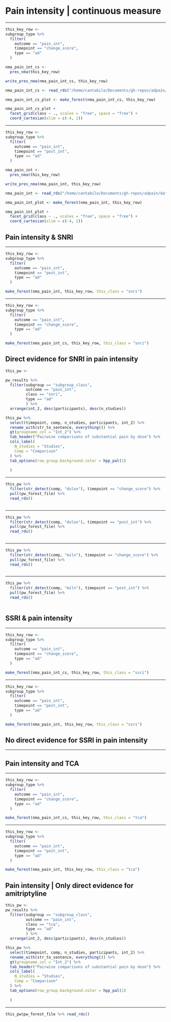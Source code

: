 # Pain intensity | continuous measure


***


```r
this_key_row <- 
subgroup_type %>% 
  filter(
    outcome == "pain_int",
    timepoint == "change_score",
    type == "ad"
  )

```


```r
nma_pain_int_cs <- 
  pres_nma(this_key_row)

write_pres_nma(nma_pain_int_cs, this_key_row)

```

```r
nma_pain_int_cs <- read_rds("/home/cantabile/Documents/gh-repos/adpain/data/pres/subgroup_type_pain_int_ad_change_score_.rds")

```

```r
nma_pain_int_cs_plot <- make_forest(nma_pain_int_cs, this_key_row) 

```


```r
nma_pain_int_cs_plot + 
  facet_grid(class ~ ., scales = "free", space = "free") +
  coord_cartesian(xlim = c(-4, 1))

```

***

```r
this_key_row <- 
subgroup_type %>% 
  filter(
    outcome == "pain_int",
    timepoint == "post_int",
    type == "ad"
  )

```


```r
nma_pain_int <- 
  pres_nma(this_key_row)

write_pres_nma(nma_pain_int, this_key_row)

```

```r
nma_pain_int <- read_rds("/home/cantabile/Documents/gh-repos/adpain/data/pres/subgroup_type_pain_int_ad_post_int_.rds")

```

```r
nma_pain_int_plot <- make_forest(nma_pain_int, this_key_row) 

```


```r
nma_pain_int_plot + 
  facet_grid(class ~ ., scales = "free", space = "free") +
  coord_cartesian(xlim = c(-4, 1))

```

## Pain intensity & SNRI

***

```r
this_key_row <- 
subgroup_type %>% 
  filter(
    outcome == "pain_int",
    timepoint == "post_int",
    type == "ad"
  )

make_forest(nma_pain_int, this_key_row, this_class = "snri")

```

***

```r
this_key_row <- 
subgroup_type %>% 
  filter(
    outcome == "pain_int",
    timepoint == "change_score",
    type == "ad"
  )

make_forest(nma_pain_int_cs, this_key_row, this_class = "snri")

```

## Direct evidence for SNRI in pain intensity

```r
this_pw <-

pw_results %>% 
  filter(subgroup == "subgroup_class",
         outcome == "pain_int",
         class == "snri",
         type == "ad"
         ) %>% 
  arrange(int_2, desc(participants), desc(n_studies)) 

this_pw %>% 
  select(timepoint, comp, n_studies, participants, int_2) %>% 
  rename_with(str_to_sentence, everything()) %>% 
  gt(groupname_col = "Int_2") %>% 
  tab_header("Pairwise comparisons of substantial pain by dose") %>% 
  cols_label(
    N_studies = "Studies",
    Comp = "Comparison"
  ) %>% 
  tab_options(row_group.background.color = hpp_pal(1)
    
  )

```

***

```r
this_pw %>% 
  filter(str_detect(comp, "dulox"), timepoint == "change_score") %>% 
  pull(pw_forest_file) %>% 
  read_rds()
  
```


***

```r
this_pw %>% 
  filter(str_detect(comp, "dulox"), timepoint == "post_int") %>% 
  pull(pw_forest_file) %>% 
  read_rds()
  
```


***

```r
this_pw %>% 
  filter(str_detect(comp, "miln"), timepoint == "change_score") %>% 
  pull(pw_forest_file) %>% 
  read_rds()
  
```


***

```r
this_pw %>% 
  filter(str_detect(comp, "miln"), timepoint == "post_int") %>% 
  pull(pw_forest_file) %>% 
  read_rds()
  
```

## SSRI & pain intensity

***

```r
this_key_row <- 
subgroup_type %>% 
  filter(
    outcome == "pain_int",
    timepoint == "change_score",
    type == "ad"
  )

make_forest(nma_pain_int_cs, this_key_row, this_class = "ssri")

```

***

```r
this_key_row <- 
subgroup_type %>% 
  filter(
    outcome == "pain_int",
    timepoint == "post_int",
    type == "ad"
  )

make_forest(nma_pain_int, this_key_row, this_class = "ssri")

```

## No direct evidence for SSRI in pain intensity

***

## Pain intensity and TCA

***

```r
this_key_row <- 
subgroup_type %>% 
  filter(
    outcome == "pain_int",
    timepoint == "change_score",
    type == "ad"
  )

make_forest(nma_pain_int_cs, this_key_row, this_class = "tca")

```

***

```r
this_key_row <- 
subgroup_type %>% 
  filter(
    outcome == "pain_int",
    timepoint == "post_int",
    type == "ad"
  )

make_forest(nma_pain_int, this_key_row, this_class = "tca")

```

## Pain intensity | Only direct evidence for amitriptyline

```r
this_pw <-
pw_results %>% 
  filter(subgroup == "subgroup_class",
         outcome == "pain_int",
         class == "tca",
         type == "ad"
         ) %>% 
  arrange(int_2, desc(participants), desc(n_studies)) 

this_pw %>% 
  select(timepoint, comp, n_studies, participants, int_2) %>% 
  rename_with(str_to_sentence, everything()) %>% 
  gt(groupname_col = "Int_2") %>% 
  tab_header("Pairwise comparisons of substantial pain by dose") %>% 
  cols_label(
    N_studies = "Studies",
    Comp = "Comparison"
  ) %>% 
  tab_options(row_group.background.color = hpp_pal(1)
    
  )

```

***

```r
this_pw$pw_forest_file %>% read_rds()
```

